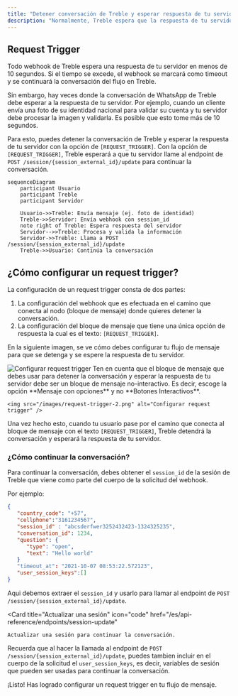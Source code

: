 ```yaml
---
title: "Detener conversación de Treble y esperar respuesta de tu servidor"
description: "Normalmente, Treble espera que la respuesta de tu servidor a un webhook sea menos de 10 segundos. Si necesitas más tiempo, puedes detener la conversación de Treble y esperar la respuesta de tu servidor con la opción de `[REQUEST_TRIGGER]`. Aprende a configurarla en este artículo."
---
```


## Request Trigger

Todo webhook de Treble espera una respuesta de tu servidor en menos de 10 segundos. Si el tiempo se excede, el webhook se marcará como timeout y se continuará la conversación del flujo en Treble.

Sin embargo, hay veces donde la conversación de WhatsApp de Treble debe esperar a la respuesta de tu servidor. Por ejemplo, cuando un cliente envía una foto de su identidad nacional para validar su cuenta y tu servidor debe procesar la imagen y validarla. Es posible que esto tome más de 10 segundos.

Para esto, puedes detener la conversación de Treble y esperar la respuesta de tu servidor con la opción de `[REQUEST_TRIGGER]`. Con la opción de `[REQUEST_TRIGGER]`, Treble esperará a que tu servidor llame al endpoint de `POST /session/{session_external_id}/update` para continuar la conversación.

```mermaid
sequenceDiagram
    participant Usuario
    participant Treble
    participant Servidor

    Usuario->>Treble: Envía mensaje (ej. foto de identidad)
    Treble->>Servidor: Envía webhook con session_id
    note right of Treble: Espera respuesta del servidor
    Servidor-->>Treble: Procesa y valida la información
    Servidor->>Treble: Llama a POST /session/{session_external_id}/update
    Treble->>Usuario: Continúa la conversación
```

## ¿Cómo configurar un request trigger?

La configuración de un request trigger consta de dos partes:

1. La configuración del webhook que es efectuada en el camino que conecta al nodo (bloque de mensaje) donde quieres detener la conversación.
2. La configuración del bloque de mensaje que tiene una única opción de respuesta la cual es el texto: `[REQUEST_TRIGGER]`.

En la siguiente imagen, se ve cómo debes configurar tu flujo de mensaje para que se detenga y se espere la respuesta de tu servidor.

<img src="/images/request-trigger-1.png" alt="Configurar request trigger" />

<Warning>
    Ten en cuenta que el bloque de mensaje que debes usar para detener la conversación y esperar la respuesta de tu servidor debe ser un bloque de mensaje no-interactivo. Es decir, escoge la opción **Mensaje con opciones** y no **Botones Interactivos**.

    <img src="/images/request-trigger-2.png" alt="Configurar request trigger" />
</Warning>

Una vez hecho esto, cuando tu usuario pase por el camino que conecta al bloque de mensaje con el texto `[REQUEST_TRIGGER]`, Treble detendrá la conversación y esperará la respuesta de tu servidor.

### ¿Cómo continuar la conversación?

Para continuar la conversación, debes obtener el `session_id` de la sesión de Treble que viene como parte del cuerpo de la solicitud del webhook.

Por ejemplo: 

```json
{
   "country_code": "+57",
   "cellphone":"3161234567",
   "session_id" : "abcsderfwer3252432423-1324325235",
   "conversation_id": 1234,
   "question": {
      "type": "open",
      "text": "Hello world"
   }
   "timeout_at": "2021-10-07 08:53:22.572123",
   "user_session_keys":[]
}
```

Aqui debemos extraer el `session_id` y usarlo para llamar al endpoint de `POST /session/{session_external_id}/update`.

<Card 
    title="Actualizar una sesión" 
    icon="code"
    href="/es/api-reference/endpoints/session-update"
>
    Actualizar una sesión para continuar la conversación.
</Card>

Recuerda que al hacer la llamada al endpoint de `POST /session/{session_external_id}/update`, puedes tambien incluir en el cuerpo de la solicitud el `user_session_keys`, es decir, variables de sesión que pueden ser usadas para continuar la conversación.

<Check>
   ¡Listo! Has logrado configurar un request trigger en tu flujo de mensaje.
</Check>